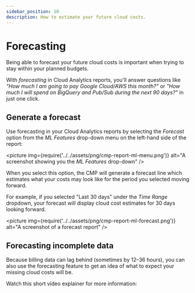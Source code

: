 ```yaml
---
sidebar_position: 10
description: How to estimate your future cloud costs.
---
```


# Forecasting

Being able to forecast your future cloud costs is important when trying to stay within your planned budgets.

With _forecasting_ in Cloud Analytics reports, you'll answer questions like _"How much I am going to pay Google Cloud/AWS this month?"_ or _"How much I will spend on BigQuery and Pub/Sub during the next 90 days?"_ in just one click.

## Generate a forecast

Use forecasting in your Cloud Analytics reports by selecting the _Forecast_ option from the _ML Features_ drop-down menu on the left-hand side of the report:

<picture
  img={require('../../assets/png/cmp-report-ml-menu.png')}
  alt="A screenshot showing you the _ML Features_ drop-down"
/>

When you select this option, the CMP will generate a forecast line which estimates what your costs may look like for the period you selected moving forward.

For example, if you selected "Last 30 days" under the _Time Range_ dropdown, your forecast will display cloud cost estimates for 30 days looking forward.

<picture
  img={require('../../assets/png/cmp-report-ml-forecast.png')}
  alt="A screenshot of a forecast report"
/>

## Forecasting incomplete data

Because billing data can lag behind (sometimes by 12&ndash;36 hours), you can also use the forecasting feature to get an idea of what to expect your missing cloud costs will be.

Watch this short video explainer for more information:


<LoomEmbed id="51439d799674427eba2b2f3a7b26cd87" />
